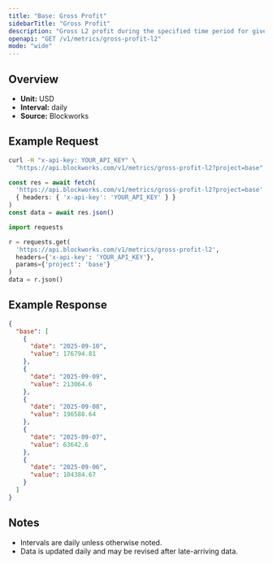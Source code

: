 ```yaml
---
title: "Base: Gross Profit"
sidebarTitle: "Gross Profit"
description: "Gross L2 profit during the specified time period for given blockchain."
openapi: "GET /v1/metrics/gross-profit-l2"
mode: "wide"
---
```


## Overview

- **Unit:** USD
- **Interval:** daily
- **Source:** Blockworks

## Example Request

<CodeGroup>

```bash cURL
curl -H "x-api-key: YOUR_API_KEY" \
  "https://api.blockworks.com/v1/metrics/gross-profit-l2?project=base"
```

```typescript TypeScript
const res = await fetch(
  'https://api.blockworks.com/v1/metrics/gross-profit-l2?project=base',
  { headers: { 'x-api-key': 'YOUR_API_KEY' } }
)
const data = await res.json()
```

```python Python
import requests

r = requests.get(
  'https://api.blockworks.com/v1/metrics/gross-profit-l2',
  headers={'x-api-key': 'YOUR_API_KEY'},
  params={'project': 'base'}
)
data = r.json()
```

</CodeGroup>

## Example Response

```json
{
  "base": [
    {
      "date": "2025-09-10",
      "value": 176794.81
    },
    {
      "date": "2025-09-09",
      "value": 213064.6
    },
    {
      "date": "2025-09-08",
      "value": 196588.64
    },
    {
      "date": "2025-09-07",
      "value": 63642.6
    },
    {
      "date": "2025-09-06",
      "value": 104384.67
    }
  ]
}
```

## Notes
- Intervals are daily unless otherwise noted.
- Data is updated daily and may be revised after late-arriving data.